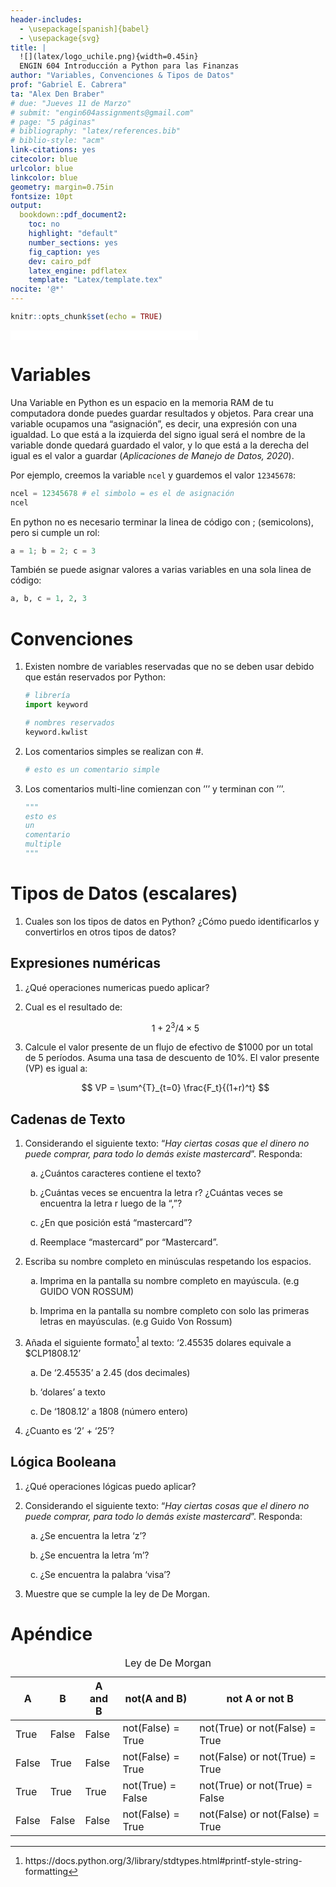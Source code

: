 ```yaml
---
header-includes:
  - \usepackage[spanish]{babel}
  - \usepackage{svg}
title: |
  ![](latex/logo_uchile.png){width=0.45in}  
  ENGIN 604 Introducción a Python para las Finanzas
author: "Variables, Convenciones & Tipos de Datos"
prof: "Gabriel E. Cabrera"
ta: "Alex Den Braber"
# due: "Jueves 11 de Marzo"
# submit: "engin604assignments@gmail.com"
# page: "5 páginas"
# bibliography: "latex/references.bib"
# biblio-style: "acm"
link-citations: yes
citecolor: blue
urlcolor: blue
linkcolor: blue
geometry: margin=0.75in
fontsize: 10pt
output: 
  bookdown::pdf_document2:
    toc: no
    highlight: "default"
    number_sections: yes
    fig_caption: yes
    dev: cairo_pdf
    latex_engine: pdflatex
    template: "Latex/template.tex"
nocite: '@*'
---
```


```r
knitr::opts_chunk$set(echo = TRUE)
```

[![Open In Colab](Latex/colab-badge.pdf){height=15px }](https://colab.research.google.com/drive/1VdoN7NCyNXI3wSaK-ffzySKjSNGEBaZF?usp=sharing)

# Variables 

Una Variable en Python es un espacio en la memoria RAM de tu computadora donde puedes guardar resultados y objetos.
Para crear una variable ocupamos una "asignación", es decir, una expresión con una igualdad. Lo que está a la izquierda del signo igual será el nombre de la variable donde quedará guardado el valor, y lo que está a la derecha del igual es el valor a guardar (*Aplicaciones de Manejo de Datos, 2020*).

Por ejemplo, creemos la variable `ncel` y guardemos el valor `12345678`:

```python
ncel = 12345678 # el simbolo = es el de asignación
ncel
```

En python no es necesario terminar la linea de código con ; (semicolons), pero si cumple un rol:

```python
a = 1; b = 2; c = 3
```

También se puede asignar valores a varias variables en una sola linea de código:

```python
a, b, c = 1, 2, 3
```

# Convenciones

1. Existen nombre de variables reservadas que no se deben usar debido que están reservados por Python:

    ```python
    # librería
    import keyword
    
    # nombres reservados
    keyword.kwlist
    ```

2. Los comentarios simples se realizan con #.

    ```python
    # esto es un comentario simple 
    ```

3. Los comentarios multi-line comienzan con ''' y terminan con '''.

    ```python
    """
    esto es 
    un 
    comentario
    multiple
    """
    ```

\newpage
# Tipos de Datos (escalares)

1. Cuales son los tipos de datos en Python? ¿Cómo puedo identificarlos y convertirlos en otros tipos de datos? 

## Expresiones numéricas

1. ¿Qué operaciones numericas puedo aplicar?

2. Cual es el resultado de:

    $$
    1+2^3/4 \times 5
    $$

3. Calcule el valor presente de un flujo de efectivo de $\$1000$ por un total de 5 períodos. Asuma una tasa de descuento de $10\%$. El valor presente (VP) es igual a:

    $$
    VP = \sum^{T}_{t=0} \frac{F_t}{(1+r)^t}
    $$
    
## Cadenas de Texto

1. Considerando el siguiente texto: “*Hay ciertas cosas que el dinero no puede comprar, para todo lo demás existe mastercard*”. Responda:

    a. ¿Cuántos caracteres contiene el texto?

    b. ¿Cuántas veces se encuentra la letra r? ¿Cuántas veces se encuentra la letra r luego de la “,”?

    c. ¿En que posición está “mastercard”?

    d. Reemplace “mastercard” por “Mastercard”.
    
2. Escriba su nombre completo en minúsculas respetando los espacios.
    
    a. Imprima en la pantalla su nombre completo en mayúscula. (e.g GUIDO VON ROSSUM)
    
    b. Imprima en la pantalla su nombre completo con solo las primeras letras en mayúsculas. (e.g Guido Von Rossum)
    
3. Añada el siguiente formato^[https://docs.python.org/3/library/stdtypes.html#printf-style-string-formatting] al texto: '2.45535 dolares equivale a $CLP1808.12'
    
    a. De '2.45535' a 2.45 (dos decimales)

    b. 'dolares' a texto

    c. De '1808.12' a 1808 (número entero)
    
4. ¿Cuanto es '2' + '25'?

## Lógica Booleana

1. ¿Qué operaciones lógicas puedo aplicar?

2. Considerando el siguiente texto: “*Hay ciertas cosas que el dinero no puede comprar, para todo lo demás existe mastercard*”. Responda:

    a. ¿Se encuentra la letra 'z'?
    
    b. ¿Se encuentra la letra 'm'?
    
    c. ¿Se encuentra la palabra 'visa'?

3. Muestre que se cumple la ley de De Morgan.

\newpage
# Apéndice

Table: Ley de De Morgan

| A     | B     | A and B | not(A and B)      | not A or not B                  |
|-------|-------|---------|-------------------|---------------------------------|
| True  | False | False   | not(False) = True | not(True) or not(False) = True  |
| False | True  | False   | not(False) = True | not(False) or not(True) = True  |
| True  | True  | True    | not(True) = False | not(True) or not(True) = False  |
| False | False | False   | not(False) = True | not(False) or not(False) = True |
